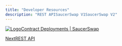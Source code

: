 ```yaml
---
title: "Developer Resources"
description: "REST APISaucerSwap V1SaucerSwap V2"
---
```


[![Logo](/images/~/files/v0/b/gitbook-x-prod.appspot.com/o/collections/aBf6JnIPeeDq8E21sP47/icon/086L3zN4YJkTwYjV4TmV/alien_head_v2.png)Contract Deployments | SaucerSwap](https://docs.saucerswap.finance/developerx/contract-deployments)

[NextREST API](/developer/rest-api)
